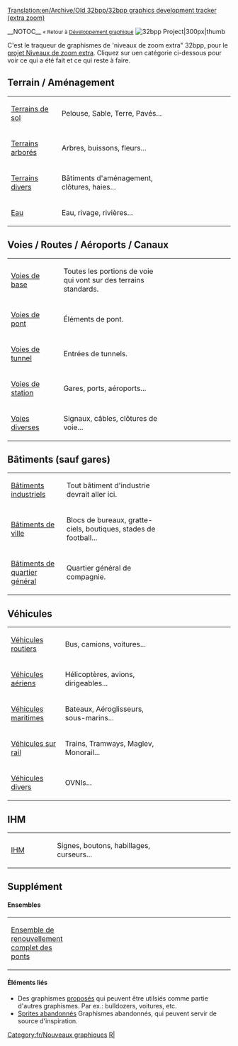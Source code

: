 [[Translation:en/Archive/Old 32bpp/32bpp graphics development tracker (extra zoom)]]


__NOTOC__
<small>« Retour à [[fr/Development/NewGRF/Main Page|Développement graphique]]</small>  [[File:en/OpenTTD 32bpp.png|32bpp Project|300px|thumb]]


C'est le traqueur de graphismes de 'niveaux de zoom extra" 32bpp, pour le [[fr/Niveaux de zoom extra 32bpp|projet Niveaux de zoom extra]].
Cliquez sur uen catégorie ci-dessous pour voir ce qui a été fait et ce qui reste à faire.

  



==Terrain / Aménagement==
{| style="background:#FFFFFF; text-align:left"
|width="150"|[[fr/Archive/Old 32bpp/Terrains de sol (Nouveaux graphismes)|Terrains de sol]] 
|width="380"|Pelouse, Sable, Terre, Pavés...
|width="300"|{{fr/Barre de progression du traqueur 32bpp|terrains de sol|style=font-size:75%;}}
|-
|[[fr/Archive/Old 32bpp/Terrains arborés (nouveaux graphismes)|Terrains arborés]]
|Arbres, buissons, fleurs...
|{{fr/Barre de progression du traqueur 32bpp|Terrains arborés|style=font-size:75%;}}
|-
|[[fr/Archive/Old 32bpp/Terrains divers (nouveaux graphismes)|Terrains divers]]
|Bâtiments d'aménagement, clôtures, haies...
|{{fr/Barre de progression du traqueur 32bpp|terrains divers|style=font-size:75%;}}
|-
|[[fr/Archive/Old 32bpp/Eau (nouveaux graphismes)|Eau]]
|Eau, rivage, rivières...
|{{fr/Barre de progression du traqueur 32bpp|eau|style=font-size:75%;}}
|}

==Voies / Routes / Aéroports / Canaux==
{| style="background:#FFFFFF; text-align:left"
|width="150"|[[fr/Archive/Old 32bpp/Voies de base (nouveaux graphismes)|Voies de base]] 
|width="380"|Toutes les portions de voie qui vont sur des terrains standards.
|width="300"|{{fr/Barre de progression du traqueur 32bpp|voies de base|style=font-size:75%;}}
|-
|[[fr/Archive/Old 32bpp/Traces des ponts (nouveaux graphismes)|Voies de pont]]
|Éléments de pont.
|{{fr/Barre de progression du traqueur 32bpp|voies de pont|style=font-size:75%;}}
|-
|[[fr/Archive/Old 32bpp/Voies de tunnel (nouveaux graphismes)|Voies de tunnel]]
|Entrées de tunnels.
|{{fr/Barre de progression du traqueur 32bpp|voies de tunnel|style=font-size:75%;}}
|-
|[[fr/Archive/Old 32bpp/Traces des stations (nouveaux graphismes)|Voies de station]]
|Gares, ports, aéroports...
|{{fr/Barre de progression du traqueur 32bpp|voies de station|style=font-size:75%;}}
|-
|[[fr/Archive/Old 32bpp/Voies diverses (nouveaux graphismes)|Voies diverses]]
|Signaux, câbles, clôtures de voie...
|{{fr/Barre de progression du traqueur 32bpp|voies diverses|style=font-size:75%;}}
|}

==Bâtiments (sauf gares)==
{| style="background:#FFFFFF; text-align:left"
|width="150"|[[fr/Archive/Old 32bpp/Bâtiments industriels (nouveaux graphismes)|Bâtiments industriels]]
|width="380"|Tout bâtiment d'industrie devrait aller ici.
|width="300"|{{fr/Barre de progression du traqueur 32bpp|industriels|style=font-size:75%;}}
|-
|[[fr/Archive/Old 32bpp/Bâtiments de ville (nouveaux graphismes)|Bâtiments de ville]]
|Blocs de bureaux, gratte-ciels, boutiques, stades de football...
|{{fr/Barre de progression du traqueur 32bpp|bâtiments de ville|style=font-size:75%;}}
|-
|[[fr/Archive/Old 32bpp/Bâtiments de quartier général (nouveaux graphismes)|Bâtiments de quartier général]]
|Quartier général de compagnie.
|{{fr/Barre de progression du traqueur 32bpp|quartier général|style=font-size:75%;}}
|}

==Véhicules==
{| style="background:#FFFFFF; text-align:left"
|width="150"|[[fr/Archive/Old 32bpp/Véhicules routiers (nouveaux graphismes)|Véhicules routiers]]
|width="380"|Bus, camions, voitures...
|width="300"|{{fr/Barre de progression du traqueur 32bpp|véhicules routiers|style=font-size:75%;}}
|-
|[[fr/Archive/Old 32bpp/Véhicules aériens (nouveaux graphismes)|Véhicules aériens]]
|Hélicoptères, avions, dirigeables...
|{{fr/Barre de progression du traqueur 32bpp|véhicules aériens|style=font-size:75%;}}
|-
|[[fr/Archive/Old 32bpp/Véhicules maritimes (nouveaux graphismes)|Véhicules maritimes]]
|Bateaux, Aéroglisseurs, sous-marins...
|{{fr/Barre de progression du traqueur 32bpp|véhicules maritimes|style=font-size:75%;}}
|-
|[[fr/Archive/Old 32bpp/Véhicules sur rail (nouveaux graphismes)|Véhicules sur rail]]
|Trains, Tramways, Maglev, Monorail...
|{{fr/Barre de progression du traqueur 32bpp|véhicules sur rail|style=font-size:75%;}}
|-
|[[fr/Archive/Old 32bpp/Véhicules divers (nouveaux graphismes)|Véhicules divers]]
|OVNIs...
|{{fr/Barre de progression du traqueur 32bpp|véhicules divers|style=font-size:75%;}}
|}

==IHM==
{| style="background:#FFFFFF; text-align:left"
|width="150"|[[fr/Archive/Old 32bpp/IHM (nouveaux graphismes)|IHM]]
|width="380"|Signes, boutons, habillages, curseurs... <!-- pas de visages? -->
|width="300"|{{fr/Barre de progression du traqueur 32bpp|ihm|style=font-size:75%;}}
|}

==Supplément==
==== Ensembles ====
{| style="background:#FFFFFF; text-align:left"
|width="150"|[[fr/Archive/Old 32bpp/Graphismes 32bpp pour l'ensemble de renouvellement total des ponts|Ensemble de renouvellement complet des ponts]]
|width="380"|
|width="300"|{{fr/Barre de progression du traqueur 32bpp|ensemble de renouvellement total des ponts|style=font-size:75%;}}
|}

====Éléments liés====
* Des graphismes [[fr/Archive/Old 32bpp/Propositions (nouveaux graphismes)|proposés]] qui peuvent être utilsiés comme partie d'autres graphismes. Par ex.: bulldozers, voitures, etc.
* [[fr/Archive/Old 32bpp/Bâtiments 32bpp abandonnés|Sprites abandonnés]] Graphismes abandonnés, qui peuvent servir de source d'inspiration.


{{fr/Navbox Développement graphique}}

[[Category:fr/Nouveaux graphiques]][[Category:fr/Ressources du développeur de graphismes|R|]]